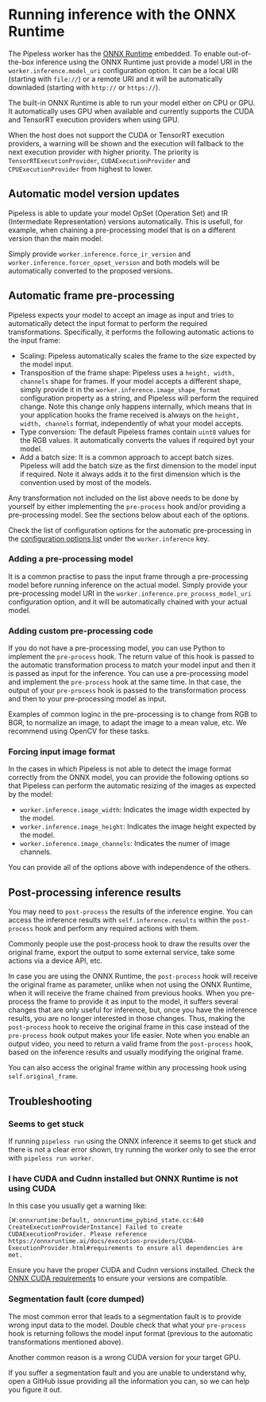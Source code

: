 # Running inference with the ONNX Runtime

The Pipeless worker has the [ONNX Runtime](https://onnxruntime.ai/) embedded. To enable out-of-the-box inference using the ONNX Runtime just provide a model URI in the `worker.inference.model_uri` configuration option. It can be a local URI (starting with `file://`) or a remote URI and it will be automatically downladed (starting with `http://` or `https://`).

The built-in ONNX Runtime is able to run your model either on CPU or GPU. It automatically uses GPU when available and currently supports the CUDA and TensorRT execution providers when using GPU.

When the host does not support the CUDA or TensorRT execution providers, a warning will be shown and the execution will fallback to the next execution provider with higher priority. The priority is `TensorRTExecutionProvider`, `CUDAExecutionProvider` and `CPUExecutionProvider` from highest to lower. 

## Automatic model version updates

Pipeless is able to update your model OpSet (Operation Set) and IR (Intermediate Representation) versions automatically. This is usefull, for example, when chaining a pre-processing model that is on a different version than the main model.

Simply provide `worker.inference.force_ir_version` and `worker.inference.forcer_opset_version` and both models will be automatically converted to the proposed versions.

## Automatic frame pre-processing

Pipeless expects your model to accept an image as input and tries to automatically detect the input format to perform the required transformations. Specifically, it performs the following automatic actions to the input frame:

* Scaling: Pipeless automatically scales the frame to the size expected by the model input.
* Transposition of the frame shape: Pipeless uses a `height, width, channels` shape for frames. If your model accepts a different shape, simply provide it in the `worker.inference.image_shape_format` configuration property as a string, and Pipeless will perform the required change. Note this change only happens internally, which means that in your application hooks the frame received is always on the `height, width, channels` format, independently of what your model accepts.
* Type conversion: The default Pipeless frames contain `uint8` values for the RGB values. It automatically converts the values if required byt your model.
* Add a batch size: It is a common approach to accept batch sizes. Pipeless will add the batch size as the first dimension to the model input if required. Note it always adds it to the first dimension which is the convention used by most of the models. 

Any transformation not included on the list above needs to be done by yourself by either implementing the `pre-process` hook and/or providing a pre-processing model. See the sections below about each of the options.

Check the list of configuration options for the automatic pre-processing in the [configuration options list](/v0/configuration) under the `worker.inference` key.

### Adding a pre-processing model

It is a common practise to pass the input frame through a pre-processing model before running inference on the actual model. Simply provide your pre-processing model URI in the `worker.inference.pre_process_model_uri` configuration option, and it will be automatically chained with your actual model.

### Adding custom pre-processing code

If you do not have a pre-processing model, you can use Python to implement the `pre-process` hook. The return value of this hook is passed to the automatic transformation process to match your model input and then it is passed as input for the inference. 
You can use a pre-processing model and implement the `pre-process` hook at the same time. In that case, the output of your `pre-process` hook is passed to the transformation process and then to your pre-processing model as input.

Examples of common loginc in the pre-processing is to change from RGB to BGR, to normalize an image, to adapt the image to a mean value, etc. We recommend using OpenCV for these tasks. 

### Forcing input image format

In the cases in which Pipeless is not able to detect the image format correctly from the ONNX model, you can provide the following options so that Pipeless can perform the automatic resizing of the images as expected by the model:

* `worker.inference.image_width`: Indicates the image width expected by the model.
* `worker.inference.image_height`: Indicates the image height expected by the model.
* `worker.inference.image_channels`: Indicates the numer of image channels.

You can provide all of the options above with independence of the others.

## Post-processing inference results

You may need to `post-process` the results of the inference engine. You can access the inference results with `self.inference.results` within the `post-process` hook and perform any required actions with them.

Commonly people use the post-process hook to draw the results over the original frame, export the output to some external service, take some actions via a device API, etc.

In case you are using the ONNX Runtime, the `post-process` hook will receive the original frame as parameter, unlike when not using the ONNX Runtime, when it will receive the frame chained from previous hooks.
When you pre-process the frame to provide it as input to the model, it suffers several changes that are only useful for inference, but, once you have the inference results, you are no longer interested in those changes. Thus, making the `post-process` hook to receive the original frame in this case instead of the `pre-process` hook output makes your life easier. Note when you enable an output video, you need to return a valid frame from the `post-process` hook, based on the inference results and usually modifying the original frame.

You can also access the original frame within any processing hook using `self.original_frame`.

## Troubleshooting

### Seems to get stuck

If running `pipeless run` using the ONNX inference it seems to get stuck and there is not a clear error shown, try running the worker only to see the error with `pipeless run worker`.

### I have CUDA and Cudnn installed but ONNX Runtime is not using CUDA

In this case you usually get a warning like:

```
[W:onnxruntime:Default, onnxruntime_pybind_state.cc:640 CreateExecutionProviderInstance] Failed to create CUDAExecutionProvider. Please reference https://onnxruntime.ai/docs/execution-providers/CUDA-ExecutionProvider.html#requirements to ensure all dependencies are met.
```

Ensure you have the proper CUDA and Cudnn versions installed. Check the [ONNX CUDA requirements](https://onnxruntime.ai/docs/execution-providers/CUDA-ExecutionProvider.html) to ensure your versions are compatible.

### Segmentation fault (core dumped)

The most common error that leads to a segmentation fault is to provide wrong input data to the model. Double check that what your `pre-process` hook is returning follows the model input format (previous to the automatic transformations mentioned above).

Another common reason is a wrong CUDA version for your target GPU.

If you suffer a segmentation fault and you are unable to understand why, open a GitHub issue providing all the information you can, so we can help you figure it out.
